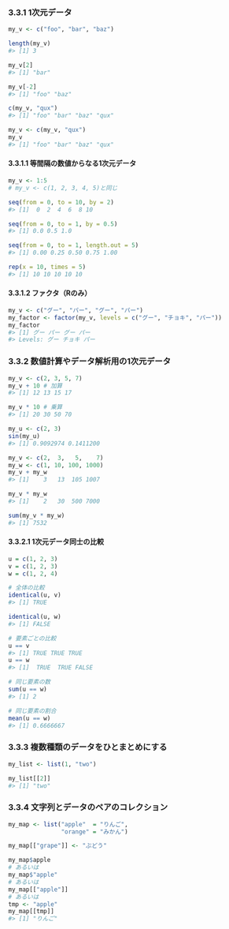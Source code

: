 ### 3.3.1 1次元データ

```r
my_v <- c("foo", "bar", "baz")
```

```r
length(my_v)
#> [1] 3
```

```r
my_v[2]
#> [1] "bar"
```

```r
my_v[-2]
#> [1] "foo" "baz"
```

```r
c(my_v, "qux")
#> [1] "foo" "bar" "baz" "qux"
```

```r
my_v <- c(my_v, "qux")
my_v
#> [1] "foo" "bar" "baz" "qux"
```

#### 3.3.1.1 等間隔の数値からなる1次元データ

```r
my_v <- 1:5
# my_v <- c(1, 2, 3, 4, 5)と同じ
```

```r
seq(from = 0, to = 10, by = 2)
#> [1]  0  2  4  6  8 10
```

```r
seq(from = 0, to = 1, by = 0.5)
#> [1] 0.0 0.5 1.0
```

```r
seq(from = 0, to = 1, length.out = 5)
#> [1] 0.00 0.25 0.50 0.75 1.00
```

```r
rep(x = 10, times = 5)
#> [1] 10 10 10 10 10
```

#### 3.3.1.2 ファクタ（Rのみ）

```r
my_v <- c("グー", "パー", "グー", "パー")
my_factor <- factor(my_v, levels = c("グー", "チョキ", "パー"))
my_factor
#> [1] グー パー グー パー
#> Levels: グー チョキ パー
```

### 3.3.2 数値計算やデータ解析用の1次元データ

```r
my_v <- c(2, 3, 5, 7)
my_v + 10 # 加算
#> [1] 12 13 15 17

my_v * 10 # 乗算
#> [1] 20 30 50 70
```

```r
my_u <- c(2, 3)
sin(my_u)
#> [1] 0.9092974 0.1411200
```

```r
my_v <- c(2,  3,   5,    7)
my_w <- c(1, 10, 100, 1000)
my_v + my_w
#> [1]    3   13  105 1007

my_v * my_w
#> [1]    2   30  500 7000
```

```r
sum(my_v * my_w)
#> [1] 7532
```

#### 3.3.2.1 1次元データ同士の比較

```r
u = c(1, 2, 3)
v = c(1, 2, 3)
w = c(1, 2, 4)

# 全体の比較
identical(u, v)
#> [1] TRUE

identical(u, w)
#> [1] FALSE

# 要素ごとの比較
u == v
#> [1] TRUE TRUE TRUE
u == w
#> [1]  TRUE  TRUE FALSE
```

```r
# 同じ要素の数
sum(u == w)
#> [1] 2

# 同じ要素の割合
mean(u == w)
#> [1] 0.6666667
```

### 3.3.3 複数種類のデータをひとまとめにする

```r
my_list <- list(1, "two")
```

```r
my_list[[2]]
#> [1] "two"
```

### 3.3.4 文字列とデータのペアのコレクション

```r
my_map <- list("apple"  = "りんご",
               "orange" = "みかん")
```

```r
my_map[["grape"]] <- "ぶどう"
```

```r
my_map$apple
# あるいは
my_map$"apple"
# あるいは
my_map[["apple"]]
# あるいは
tmp <- "apple"
my_map[[tmp]]
#> [1] "りんご"
```

